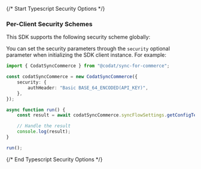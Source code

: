 {/* Start Typescript Security Options */}
### Per-Client Security Schemes

This SDK supports the following security scheme globally:



You can set the security parameters through the `security` optional parameter when initializing the SDK client instance. For example:
```typescript
import { CodatSyncCommerce } from "@codat/sync-for-commerce";

const codatSyncCommerce = new CodatSyncCommerce({
    security: {
        authHeader: "Basic BASE_64_ENCODED(API_KEY)",
    },
});

async function run() {
    const result = await codatSyncCommerce.syncFlowSettings.getConfigTextSyncFlow();

    // Handle the result
    console.log(result);
}

run();

```
{/* End Typescript Security Options */}
